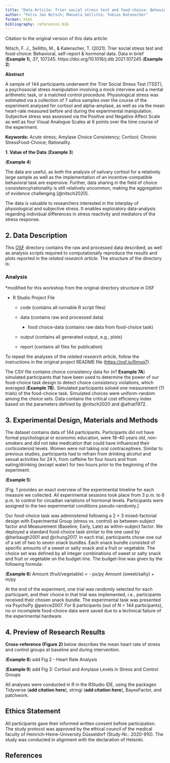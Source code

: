 ```yaml
---
title: "Data Article: Trier social stress test and food-choice: Behavioral, self-report & hormonal data (Mike version)"
author: "Felix Jan Nitsch; Manuela Sellitto; Tobias Kalenscher"
format: html
bibliography: references.bib
---
```


Citation to the original version of this data article:

Nitsch, F. J., Sellitto, M., & Kalenscher, T. (2021). Trier social stress test and food-choice: Behavioral, self-report & hormonal data. Data in brief (**Example 1**), *37*, 107245. https://doi.org/10.1016/j.dib.2021.107245 (**Example 2**)

**Abstract**

A sample of 144 participants underwent the Trier Social Stress Test (TSST), a psychosocial stress manipulation involving a mock interview and a mental arithmetic task, or a matched control procedure. Physiological stress was estimated via a collection of 7 saliva samples over the course of the experiment analysed for cortisol and alpha-amylase, as well as via the mean heart-rate measured before and during the experimental manipulation. Subjective stress was assessed via the Positive and Negative Affect Scale as well as four Visual Analogue Scales at 6 points over the time course of the experiment.

**Keywords:** Acute stress; Amylase Choice Consistency; Cortisol; Chronic StressFood-Choice; Rationality.

**1. Value of the Data** (**Example 3**)

(**Example 4**)

The data are useful, as both the analysis of salivary cortisol for a relatively large sample as well as the implementation of an incentive-compatible behavioral task are expensive. Further, data sharing in the field of choice consistency/rationality is still relatively uncommon, making the aggregation of evidence challenging [@nitsch2020].

The data is valuable to researchers interested in the interplay of physiological and subjective stress. It enables exploratory data-analysis regarding individual differences in stress reactivity and mediators of the stress response.

## **2. Data Description**

This [OSF](https://osf.io/6mvq7/) directory contains the raw and processed data described, as well as analysis scripts required to computationally reproduce the results and plots reported in the *related research article*. The structure of the directory is:

### Analysis

\*modified for this workshop from the original directory structure in OSF

-   R Studio Project File

    -   code (contains all runnable R script files)

    -   data (contains raw and processed data)

        -   food choice-data (contains raw data from food-choice task)

    -   output (contains all generated output, e.g., plots)

    -   report (contains all files for publication)

To repeat the analyses of the *related research article*, follow the instructions in the original project README file ([https://osf.io/6mvq7](https://osf.io/6mvq7/)).

The CSV file contains choice consistency data for (n? **Example 7A**) simulated participants that have been used to determine the power of our food-choice task design to detect choice consistency violations, which averaged (**Example 7B**). Simulated participants solved one measurement (11 trials) of the food-choice task. Simulated choices were uniform-random among the choice sets. Data contains the critical cost efficiency index based on the parameters defined by @nitsch2020 and @afriat1972.

## **3. Experimental Design, Materials and Methods**

The dataset contains data of 144 participants. Participants did not have formal psychological or economic education, were 18--40 years old, non-smokers and did not take medication that could have influenced their corticosteroid levels. Women were not taking oral contraceptives. Similar to previous studies, participants had to refrain from drinking alcohol and sexual activities for 24 h, from caffeine for four hours and from eating/drinking (except water) for two hours prior to the beginning of the experiment.

(**Example 5**)

\[Fig. 1 provides an exact overview of the experimental timeline for each measure we collected. All experimental sessions took place from 3 p.m. to 6 p.m. to control for circadian variations of hormonal levels. Participants were assigned to the two experimental conditions pseudo-randomly.\]

Our food-choice task was administered following a 2 × 3 mixed-factorial design with Experimental Group (stress vs. control) as between-subject factor and Measurement (Baseline, Early, Late) as within-subject factor. We deployed a standard food-choice task similar to the one used by @harbaugh2001 and @chung2017. In each trial, participants chose one out of a set of two to seven snack bundles. Each snack bundle consisted of specific amounts of a sweet or salty snack and a fruit or vegetable. The choice set was defined by all integer combinations of sweet or salty snack and fruit or vegetable on the budget-line. The budget-line was given by the following formula:

(**Example 6**) Amount (fruit/vegetable) = - px/py Amount (sweet/salty) + m/py

At the end of the experiment, one trial was randomly selected for each participant, and their choice in that trial was implemented, i.e., participants received their chosen snack bundle. The experimental task was presented via PsychoPy @peirce2007. For 8 participants (out of N = 144 participants), no or incomplete food-choice data were saved due to a technical failure of the experimental hardware.

## **4. Preview of Research Results**

**Cross-reference (Figure 2)** below describes the mean heart rate of stress and control groups at baseline and during intervention.

(**Example 8**) add Fig 2 - Heart Rate Analysis

(**Example 9**) add Fig 3: Cortisol and Amylase Levels in Stress and Control Groups

All analyses were conducted in R in the RStudio IDE, using the packages Tidyverse (**add citation here**), stringi (**add citation here**), BayesFactor, and patchwork.

## Ethics Statement

All participants gave their informed written consent before participation. The study protocol was approved by the ethical council of the medical faculty of Heinrich-Heine-University Düsseldorf (Study-Nr.: 2020-910). The study was conducted in alignment with the declaration of Helsinki.

## References

::: {#refs}
:::
